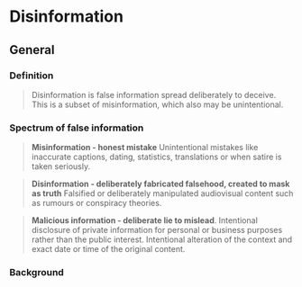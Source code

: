 
# Disinformation

## General

### Definition

> Disinformation is false information spread deliberately to deceive. This is a
> subset of misinformation, which also may be unintentional.

### Spectrum of false information

<WrappedByExample />

> **Misinformation - honest mistake** Unintentional mistakes like inaccurate
> captions, dating, statistics, translations or when satire is taken seriously.

> **Disinformation - deliberately fabricated falsehood, created to mask as
> truth** Falsified or deliberately manipulated audiovisual content such as
> rumours or conspiracy theories.

> **Malicious information - deliberate lie to mislead**. Intentional disclosure
> of private information for personal or business purposes rather than the
> public interest. Intentional alteration of the context and exact date or time
> of the original content.

### Background

